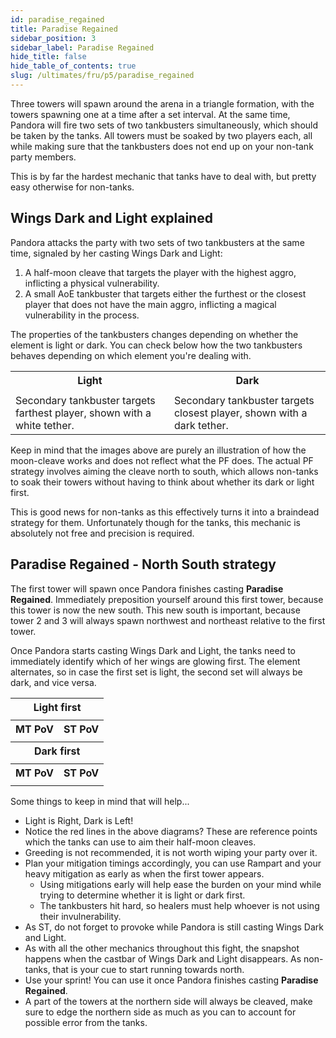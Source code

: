```yaml
---
id: paradise_regained
title: Paradise Regained
sidebar_position: 3
sidebar_label: Paradise Regained
hide_title: false
hide_table_of_contents: true
slug: /ultimates/fru/p5/paradise_regained
---
```


Three towers will spawn around the arena in a triangle formation, with the towers spawning one at a time after a set interval. At the same time, Pandora will fire two sets of two tankbusters simultaneously, which should be taken by the tanks. All towers must be soaked by two players each, all while making sure that the tankbusters does not end up on your non-tank party members.

<KittenAsset path='fru/p5/paradise_regained.webm' wrapper='div' />

This is by far the hardest mechanic that tanks have to deal with, but pretty easy otherwise for non-tanks.

## Wings Dark and Light explained
Pandora attacks the party with two sets of two tankbusters at the same time, signaled by her casting <Tankbuster>Wings Dark and Light</Tankbuster>:
1. A half-moon cleave that targets the player with the highest aggro, inflicting a physical vulnerability. 
2. A small AoE tankbuster that targets either the furthest or the closest player that does not have the main aggro, inflicting a magical vulnerability in the process.

The properties of the tankbusters changes depending on whether the element is light or dark. You can check below how the two tankbusters behaves depending on which element you're dealing with.

<table width='80%'>
    <tr>
        <th>Light</th>
        <th>Dark</th>
    </tr>
    <tr>
        <td><KittenAsset path='fru/p5/paradise_regained_light.png' /></td>
        <td><KittenAsset path='fru/p5/paradise_regained_dark.png' /></td>
    </tr>
    <tr>
        <td>Secondary tankbuster targets farthest player, shown with a white tether.</td>
        <td>Secondary tankbuster targets closest player, shown with a dark tether.</td>
    </tr>
</table>

Keep in mind that the images above are purely an illustration of how the moon-cleave works and does not reflect what the PF does. The actual PF strategy involves aiming the cleave north to south, which allows non-tanks to soak their towers without having to think about whether its dark or light first.

<KittenAsset path='fru/p5/paradise_regained.webm' wrapper='div' />

This is good news for non-tanks as this effectively turns it into a braindead strategy for them. Unfortunately though for the tanks, this mechanic is absolutely not free and precision is required.

## Paradise Regained - North South strategy
The first tower will spawn once Pandora finishes casting <strong>Paradise Regained</strong>. Immediately preposition yourself around this first tower, because this tower is now the new south. This new south is important, because tower 2 and 3 will always spawn northwest and northeast relative to the first tower.

Once Pandora starts casting <Tankbuster>Wings Dark and Light</Tankbuster>, the tanks need to immediately identify which of her wings are glowing first. The element alternates, so in case the first set is light, the second set will always be dark, and vice versa.

<table width='80%'>
    <tr>
        <th colspan='2'>Light first</th>
    </tr>
    <tr>
        <td><KittenAsset path='fru/p5/paradise_regained_braindead_light_example1.png' /></td>
        <td><KittenAsset path='fru/p5/paradise_regained_braindead_light_example2.png' /></td>
    </tr>
    <tr>
        <th>MT PoV</th>
        <th>ST PoV</th>
    </tr>
    <tr>
        <td><KittenAsset path='fru/p5/paradise_regained_light_mt.webm' /></td>
        <td><KittenAsset path='fru/p5/paradise_regained_light_st.webm' /></td>
    </tr>
    <tr>
        <th colspan='2'>Dark first</th>
    </tr>
    <tr>
        <td><KittenAsset path='fru/p5/paradise_regained_braindead_dark_example1.png' /></td>
        <td><KittenAsset path='fru/p5/paradise_regained_braindead_dark_example2.png' /></td>
    </tr>
    <tr>
        <th>MT PoV</th>
        <th>ST PoV</th>
    </tr>
    <tr>
        <td><KittenAsset path='fru/p5/paradise_regained_dark_mt.webm' /></td>
        <td><KittenAsset path='fru/p5/paradise_regained_dark_st.webm' /></td>
    </tr>
</table>

Some things to keep in mind that will help...
- Light is Right, Dark is Left!
- Notice the red lines in the above diagrams? These are reference points which the tanks can use to aim their half-moon cleaves.
- Greeding is not recommended, it is not worth wiping your party over it.
- Plan your mitigation timings accordingly, you can use Rampart and your heavy mitigation as early as when the first tower appears.
  - Using mitigations early will help ease the burden on your mind while trying to determine whether it is light or dark first.
  - The tankbusters hit hard, so healers must help whoever is not using their invulnerability.
- As ST, do not forget to provoke while Pandora is still casting <Tankbuster>Wings Dark and Light</Tankbuster>.
- As with all the other mechanics throughout this fight, the snapshot happens when the castbar of <Tankbuster>Wings Dark and Light</Tankbuster> disappears. As non-tanks, that is your cue to start running towards north.
- Use your sprint! You can use it once Pandora finishes casting <strong>Paradise Regained</strong>.
- A part of the towers at the northern side will always be cleaved, make sure to edge the northern side as much as you can to account for possible error from the tanks.